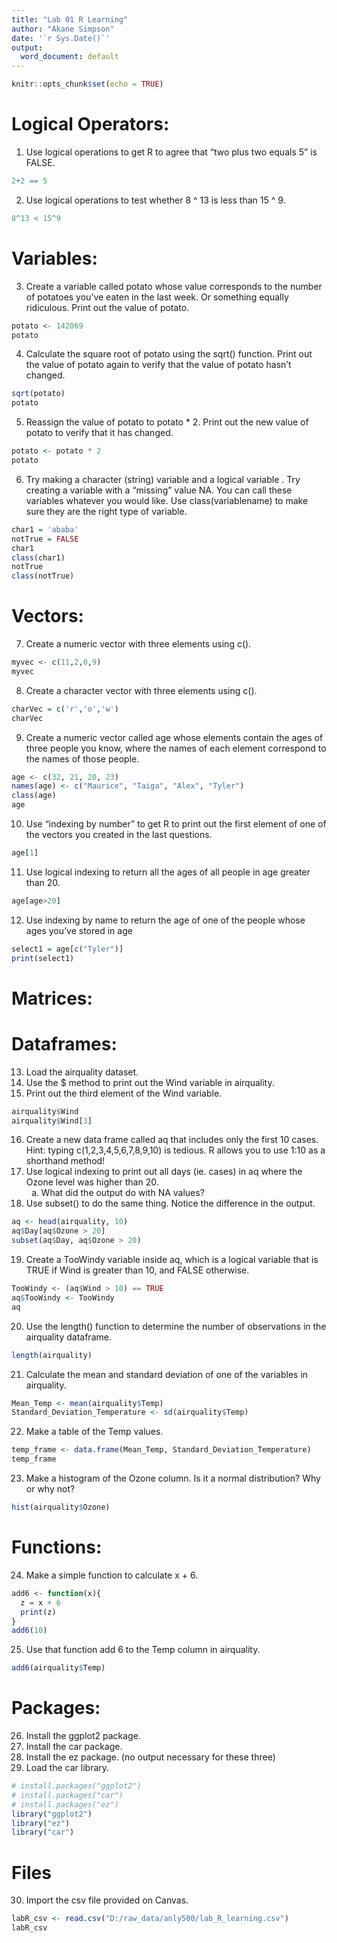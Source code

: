 ---
title: "Lab 01 R Learning"
author: "Akane Simpson"
date: '`r Sys.Date()`'
output:
  word_document: default
---

```{r setup, include=FALSE}
knitr::opts_chunk$set(echo = TRUE)
```

# Logical Operators: 

1.	Use logical operations to get R to agree that "two plus two equals 5" is FALSE.

```{r q1}
2+2 == 5

```

2.	Use logical operations to test whether 8 ^ 13 is less than 15 ^ 9.

```{r q2}
8^13 < 15^9

```

# Variables:

3.	Create a variable called potato whose value corresponds to the number of potatoes you've eaten in the last week. Or something equally ridiculous. Print out the value of potato.

```{r q3}
potato <- 142069
potato
```

4.	Calculate the square root of potato using the sqrt() function. Print out the value of potato again to verify that the value of potato hasn't changed.

```{r q4}
sqrt(potato)
potato
```

5.	Reassign the value of potato to potato * 2. Print out the new value of potato to verify that it has changed.

```{r q5}
potato <- potato * 2
potato
```

6.	Try making a character (string) variable and a logical variable . Try creating a variable with a "missing" value NA. You can call these variables whatever you would like. Use class(variablename) to make sure they are the right type of variable. 

```{r q6}
char1 = 'ababa'
notTrue = FALSE
char1
class(char1)
notTrue
class(notTrue)
```

# Vectors:

7.	Create a numeric vector with three elements using c().

```{r q7}
myvec <- c(11,2,0,9)
myvec
```

8.	Create a character vector with three elements using c().

```{r q8}
charVec = c('r','o','w')
charVec
```

9.	Create a numeric vector called age whose elements contain the ages of three people you know, where the names of each element correspond to the names of those people.

```{r q9}
age <- c(32, 21, 20, 23)
names(age) <- c("Maurice", "Taiga", "Alex", "Tyler")
class(age)
age
```

10.	Use "indexing by number" to get R to print out the first element of one of the vectors you created in the last questions.

```{r q10}
age[1]
```

11.	Use logical indexing to return all the ages of all people in age greater than 20.

```{r q11}
age[age>20]
```

12.	Use indexing by name to return the age of one of the people whose ages you've stored in age

```{r q12}
select1 = age[c("Tyler")]
print(select1)
```

# Matrices:



# Dataframes:

13.	Load the airquality dataset. 
14. Use the $ method to print out the Wind variable in airquality.
15.	Print out the third element of the Wind variable.

```{r q13-15}
airquality$Wind
airquality$Wind[3]
```

16.	Create a new data frame called aq that includes only the first 10 cases. Hint: typing c(1,2,3,4,5,6,7,8,9,10) is tedious. R allows you to use 1:10 as a shorthand method!
17.	Use logical indexing to print out all days (ie. cases) in aq where the Ozone level was higher than 20. 
    a.	What did the output do with NA values?
18.	Use subset() to do the same thing. Notice the difference in the output.

```{r q16-18}
aq <- head(airquality, 10)
aq$Day[aq$Ozone > 20]
subset(aq$Day, aq$Ozone > 20)
```

19.	Create a TooWindy variable inside aq, which is a logical variable that is TRUE if Wind is greater than 10, and FALSE otherwise.

```{r q19}
TooWindy <- (aq$Wind > 10) == TRUE
aq$TooWindy <- TooWindy
aq
```

20.	Use the length() function to determine the number of observations in the airquality dataframe.

```{r q20}
length(airquality)
```

21.	Calculate the mean and standard deviation of one of the variables in airquality.

```{r q21}
Mean_Temp <- mean(airquality$Temp)
Standard_Deviation_Temperature <- sd(airquality$Temp)
```

22.	Make a table of the Temp values.

```{r q22}
temp_frame <- data.frame(Mean_Temp, Standard_Deviation_Temperature)
temp_frame
```

23.	Make a histogram of the Ozone column. Is it a normal distribution? Why or why not?

```{r q23}
hist(airquality$Ozone)
```

# Functions: 

24.	Make a simple function to calculate x + 6.

```{r q24}
add6 <- function(x){
  z = x + 6
  print(z)
}
add6(10)
```

25.	Use that function add 6 to the Temp column in airquality. 

```{r q25}
add6(airquality$Temp)
```

# Packages:

26.	Install the ggplot2 package.
27.	Install the car package.
28.	Install the ez package. (no output necessary for these three)
29.	Load the car library.

```{r q29}
# install.packages("ggplot2")
# install.packages("car")
# install.packages("ez")
library("ggplot2")
library("ez")
library("car")
```

# Files

30. Import the csv file provided on Canvas. 

```{r q30}
labR_csv <- read.csv("D:/raw_data/anly500/lab_R_learning.csv")
labR_csv
```